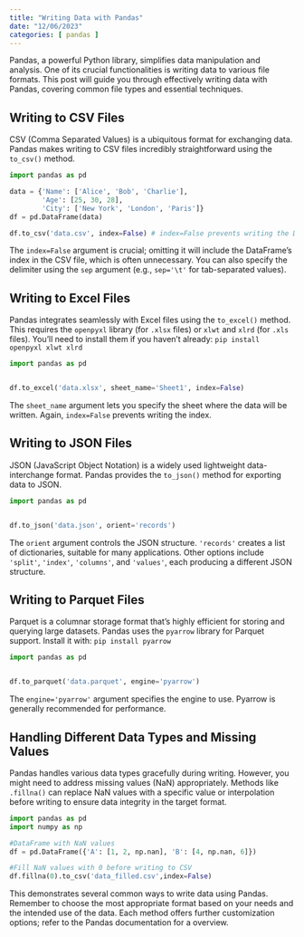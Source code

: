 ```yaml
---
title: "Writing Data with Pandas"
date: "12/06/2023"
categories: [ pandas ]
---
```



Pandas, a powerful Python library, simplifies data manipulation and analysis.  One of its crucial functionalities is writing data to various file formats. This post will guide you through effectively writing data with Pandas, covering common file types and essential techniques.

## Writing to CSV Files

CSV (Comma Separated Values) is a ubiquitous format for exchanging data.  Pandas makes writing to CSV files incredibly straightforward using the `to_csv()` method.

```python
import pandas as pd

data = {'Name': ['Alice', 'Bob', 'Charlie'],
        'Age': [25, 30, 28],
        'City': ['New York', 'London', 'Paris']}
df = pd.DataFrame(data)

df.to_csv('data.csv', index=False) # index=False prevents writing the DataFrame index
```

The `index=False` argument is crucial; omitting it will include the DataFrame's index in the CSV file, which is often unnecessary. You can also specify the delimiter using the `sep` argument (e.g., `sep='\t'` for tab-separated values).


## Writing to Excel Files

Pandas integrates seamlessly with Excel files using the `to_excel()` method. This requires the `openpyxl` library (for `.xlsx` files) or `xlwt` and `xlrd` (for `.xls` files).  You'll need to install them if you haven't already:  `pip install openpyxl xlwt xlrd`

```python
import pandas as pd


df.to_excel('data.xlsx', sheet_name='Sheet1', index=False)
```

The `sheet_name` argument lets you specify the sheet where the data will be written.  Again, `index=False` prevents writing the index.


## Writing to JSON Files

JSON (JavaScript Object Notation) is a widely used lightweight data-interchange format. Pandas provides the `to_json()` method for exporting data to JSON.

```python
import pandas as pd


df.to_json('data.json', orient='records')
```

The `orient` argument controls the JSON structure.  `'records'` creates a list of dictionaries, suitable for many applications. Other options include `'split'`, `'index'`, `'columns'`, and `'values'`, each producing a different JSON structure.


## Writing to Parquet Files

Parquet is a columnar storage format that's highly efficient for storing and querying large datasets.  Pandas uses the `pyarrow` library for Parquet support. Install it with: `pip install pyarrow`

```python
import pandas as pd


df.to_parquet('data.parquet', engine='pyarrow')
```

The `engine='pyarrow'` argument specifies the engine to use.  Pyarrow is generally recommended for performance.


## Handling Different Data Types and Missing Values

Pandas handles various data types gracefully during writing.  However, you might need to address missing values (NaN) appropriately.  Methods like `.fillna()` can replace NaN values with a specific value or interpolation before writing to ensure data integrity in the target format.

```python
import pandas as pd
import numpy as np

#DataFrame with NaN values
df = pd.DataFrame({'A': [1, 2, np.nan], 'B': [4, np.nan, 6]})

#Fill NaN values with 0 before writing to CSV
df.fillna(0).to_csv('data_filled.csv',index=False)
```


This demonstrates several common ways to write data using Pandas.  Remember to choose the most appropriate format based on your needs and the intended use of the data.  Each method offers further customization options; refer to the Pandas documentation for a  overview.

